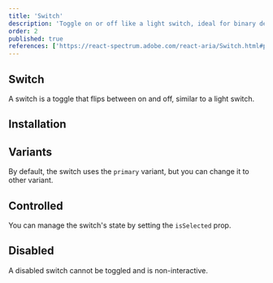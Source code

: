```yaml
---
title: 'Switch'
description: 'Toggle on or off like a light switch, ideal for binary decisions where a simple tap effortlessly changes states, providing clear and immediate control.'
order: 2
published: true
references: ['https://react-spectrum.adobe.com/react-aria/Switch.html#props']
---
```


## Switch

A switch is a toggle that flips between on and off, similar to a light switch.

<Demo center component='controls/switch/switch-demo' />

## Installation

<Install component='switch' />

## Variants

By default, the switch uses the `primary` variant, but you can change it to other variant.

<Demo center component='controls/switch/switch-variant-demo' />

## Controlled

You can manage the switch's state by setting the `isSelected` prop.

<Demo center component='controls/switch/switch-controlled-demo' />

## Disabled

A disabled switch cannot be toggled and is non-interactive.

<Demo center component='controls/switch/switch-disabled-demo' />
